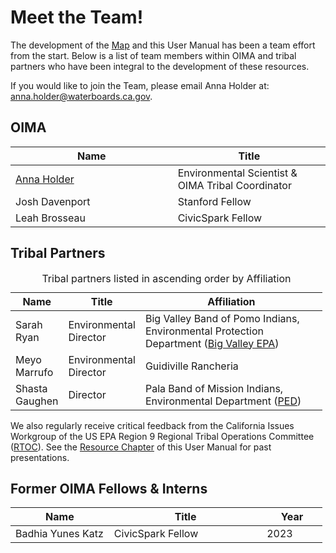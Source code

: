 # Meet the Team!

The development of the [Map](https://gispublic.waterboards.ca.gov/portal/home/item.html?id=a71c1841907240e1a4d896c8cf2302a8) and this User Manual has been a team effort from the start. Below is a list of team members within OIMA and tribal partners who have been integral to the development of these resources.

If you would like to join the Team, please email Anna Holder at: [anna.holder\@waterboards.ca.gov](mailto:anna.holder@waterboards.ca.gov).

## OIMA

+------------------------------------------------------+---------------------------------------------------+
| Name                                                 | Title                                             |
+======================================================+===================================================+
| [Anna Holder](mailto:anna.holder@waterboards.ca.gov) | Environmental Scientist & OIMA Tribal Coordinator |
+------------------------------------------------------+---------------------------------------------------+
| Josh Davenport                                       | Stanford Fellow                                   |
+------------------------------------------------------+---------------------------------------------------+
| Leah Brosseau                                        | CivicSpark Fellow                                 |
+------------------------------------------------------+---------------------------------------------------+

## Tribal Partners

+---------------------------+------------------------------------------+--------------------------------------------------------------------------------------------------------------------------+
| Name                      | Title                                    | Affiliation                                                                                                              |
+===========================+==========================================+==========================================================================================================================+
| Sarah Ryan                | Environmental Director                   | Big Valley Band of Pomo Indians, Environmental Protection Department ([Big Valley EPA](https://www.bvrancheria.com/epa)) |
+---------------------------+------------------------------------------+--------------------------------------------------------------------------------------------------------------------------+
| Meyo Marrufo              | Environmental Director                   | Guidiville Rancheria                                                                                                     |
+---------------------------+------------------------------------------+--------------------------------------------------------------------------------------------------------------------------+
| Shasta Gaughen            | Director                                 | Pala Band of Mission Indians, Environmental Department ([PED](http://ped.palatribe.com/))                                |
+---------------------------+------------------------------------------+--------------------------------------------------------------------------------------------------------------------------+

: Tribal partners listed in ascending order by Affiliation

We also regularly receive critical feedback from the California Issues Workgroup of the US EPA Region 9 Regional Tribal Operations Committee ([RTOC](https://www.epa.gov/tribal-pacific-sw/regional-tribal-operations-committee-rtoc)). See the [Resource Chapter](https://cawaterboarddatacenter.github.io/tribal-water-data-map-manual/resources.html) of this User Manual for past presentations.

## Former OIMA Fellows & Interns

+---------------------------+------------------------------------------+----------------+
| Name                      | Title                                    | Year           |
+===========================+==========================================+================+
| Badhia Yunes Katz         | CivicSpark Fellow                        | 2023           |
+---------------------------+------------------------------------------+----------------+
